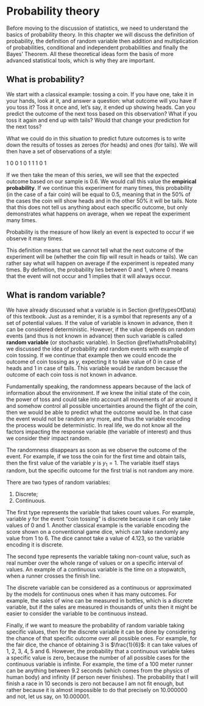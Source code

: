 # Probability theory {#probabilityTheory}
Before moving to the discussion of statistics, we need to understand the basics of probability theory. In this chapter we will discuss the definition of probability, the definition of random variable then addition and multiplication of probabilities, conditional and independent probabilities and finally the Bayes' Theorem. All these theoretical ideas form the basis of more advanced statistical tools, which is why they are important.


## What is probability? {#whatIsProbability}
We start with a classical example: tossing a coin. If you have one, take it in your hands, look at it, and answer a question: what outcome will you have if you toss it? Toss it once and, let's say, it ended up showing heads. Can you predict the outcome of the next toss based on this observation? What if you toss it again and end up with tails? Would that change your prediction for the next toss?

What we could do in this situation to predict future outcomes is to write down the results of tosses as zeroes (for heads) and ones (for tails). We will then have a set of observations of a style:

1 0 0 1 0 1 1 1 0 1

If we then take the mean of this series, we will see that the expected outcome based on our sample is 0.6. We would call this value the **empirical probability**. If we continue this experiment for many times, this probability (in the case of a fair coin) will be equal to 0.5, meaning that in the 50% of the cases the coin will show heads and in the other 50% it will be tails. Note that this does not tell us anything about each specific outcome, but only demonstrates what happens on average, when we repeat the experiment many times.

::: definition
Probability is the measure of how likely an event is expected to occur if we observe it many times.
:::

This definition means that we cannot tell what the next outcome of the experiment will be (whether the coin flip will result in heads or tails). We can rather say what will happen on average if the experiment is repeated many times. By definition, the probability lies between 0 and 1, where 0 means that the event will not occur and 1 implies that it will always occur.


## What is random variable? {#whatIsRandomVariable}
We have already discussed what a variable is in Section \@ref(typesOfData) of this textbook. Just as a reminder, it is a symbol that represents any of a set of potential values. If the value of variable is known in advance, then it can be considered deterministic. However, if the value depends on random events (and thus is not known in advance) then such variable is called **random variable** (or stochastic variable). In Section \@ref(whatIsProbability) we discussed the idea of probability and random events with example of coin tossing. If we continue that example then we could encode the outcome of coin tossing as $y$, expecting it to take value of 0 in case of heads and 1 in case of tails. This variable would be random because the outcome of each coin toss is not known in advance.

Fundamentally speaking, the randomness appears because of the lack of information about the environment. If we knew the initial state of the coin, the power of toss and could take into account all movements of air around it and somehow control all possible uncertainties around the flight of the coin, then we would be able to predict what the outcome would be. In that case the event would not be random any more, and thus the variable encoding the process would be deterministic. In real life, we do not know all the factors impacting the response variable (the variable of interest) and thus we consider their impact random.

::: remark
The randomness disappears as soon as we observe the outcome of the event. For example, if we toss the coin for the first time and obtain tails, then the first value of the variable $y$ is $y_1=1$. The variable itself stays random, but the specific outcome for the first trial is not random any more.
:::

There are two types of random variables:

1. Discrete;
2. Continuous.

The first type represents the variable that takes count values. For example, variable $y$ for the event "coin tossing" is discrete because it can only take values of 0 and 1. Another classical example is the variable encoding the score shown on a conventional game dice, which can take randomly any value from 1 to 6. The dice cannot take a value of 4.123, so the variable encoding it is discrete.

The second type represents the variable taking non-count value, such as real number over the whole range of values or on a specific interval of values. An example of a continuous variable is the time on a stopwatch, when a runner crosses the finish line.

::: remark
The discrete variable can be considered as a continuous or approximated by the models for continuous ones when it has many outcomes. For example, the sales of wine can be measured in bottles, which is a discrete variable, but if the sales are measured in thousands of units then it might be easier to consider the variable to be continuous instead.
:::

Finally, if we want to measure the probability of random variable taking specific values, then for the discrete variable it can be done by considering the chance of that specific outcome over all possible ones. For example, for the fair dice, the chance of obtaining 3 is $\frac{1}{6}$: it can take values of 1, 2, 3, 4, 5 and 6. However, the probability that a continuous variable takes a specific value is zero, because the number of all possible cases for the continuous variable is infinite. For example, the time of a 100 meter runner can be anything between 9.2 seconds (which comes from the physics of human body) and infinity (if person never finishes). The probability that I will finish a race in 10 seconds is zero not because I am not fit enough, but rather because it is almost impossible to do that precisely on 10.000000 and not, let us say, on 10.000001.

